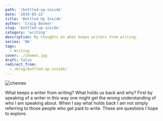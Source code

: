 ```yaml
---
path: '/bottled-up-inside'
date: '2019-03-22'
title: 'Bottled Up Inside'
author: 'Craig Booker'
slug: 'bottled-up-inside'
category: 'writing'
description: My thoughts on what keeps writers from writing.
series: 'NA'
tags:
  - Writing
cover: ./chemex.jpg
draft: false
redirect_from:
  - /blog/bottled-up-inside/
---
```


![chemex](/img/chemex.jpg)

What keeps a writer from writing? What holds us back and why? First by speaking of a writer in this way one might get the wrong understanding of who I am speaking about. When I say what holds back I am not simply referring to those people who get paid to write. These are questions I hope to explore.

